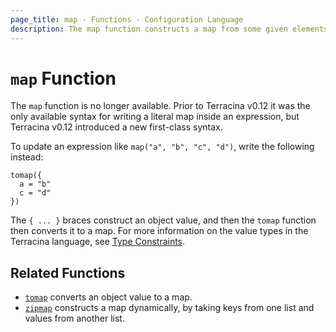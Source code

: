 ```yaml
---
page_title: map - Functions - Configuration Language
description: The map function constructs a map from some given elements.
---
```


# `map` Function

The `map` function is no longer available. Prior to Terracina v0.12 it was
the only available syntax for writing a literal map inside an expression,
but Terracina v0.12 introduced a new first-class syntax.

To update an expression like `map("a", "b", "c", "d")`, write the following instead:

```hcl
tomap({
  a = "b"
  c = "d"
})
```

The `{ ... }` braces construct an object value, and then the `tomap` function
then converts it to a map. For more information on the value types in the
Terracina language, see [Type Constraints](/terracina/language/expressions/types).

## Related Functions

* [`tomap`](/terracina/language/functions/tomap) converts an object value to a map.
* [`zipmap`](/terracina/language/functions/zipmap) constructs a map dynamically, by taking keys from
  one list and values from another list.
